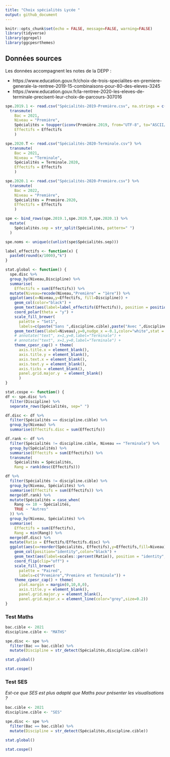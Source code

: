 ```yaml
---
title: "Choix spécialités Lycée "
output: github_document
---
```


```r
knitr::opts_chunk$set(echo = FALSE, message=FALSE, warning=FALSE)
library(tidyverse)
library(ggrepel)
library(ggcpesrthemes)
```

## Données sources

Les données accompagnent les notes de la DEPP :

- https://www.education.gouv.fr/choix-de-trois-specialites-en-premiere-generale-la-rentree-2019-15-combinaisons-pour-80-des-eleves-3245
- https://www.education.gouv.fr/la-rentree-2020-les-eleves-de-terminale-precisent-leur-choix-de-parcours-307016

```r
spe.2019.1 <- read.csv("Spécialités-2019-Première.csv", na.strings = c("VALEUR MANQUANTE")) %>%
  transmute(
    Bac = 2021,
    Niveau = "Première",
    Spécialités = toupper(iconv(Première.2019, from="UTF-8", to="ASCII//TRANSLIT")),
    Effectifs = Effectifs
    )

spe.2020.T <- read.csv("Spécialités-2020-Terminale.csv") %>%
  transmute(
    Bac = 2021,
    Niveau = "Terminale",
    Spécialités = Terminale.2020,
    Effectifs = Effectifs
    )

spe.2020.1 <- read.csv("Spécialités-2020-Première.csv") %>%
  transmute(
    Bac = 2022,
    Niveau = "Première",
    Spécialités = Première.2020,
    Effectifs = Effectifs
    )

spe <- bind_rows(spe.2019.1,spe.2020.T,spe.2020.1) %>%
  mutate(
    Spécialités.sep = str_split(Spécialités, pattern=" ")
  )

spe.noms <- unique(c(unlist(spe$Spécialités.sep)))

label_effectifs <- function(x) {
  paste0(round(x/1000),"k")
}
```


```r

stat.global <- function() {
  spe.disc %>%
  group_by(Niveau,Discipline) %>%
  summarise(
    Effectifs = sum(Effectifs)) %>%
  mutate(Niveau=recode(Niveau,"Première" = "1ère")) %>%
  ggplot(aes(x=Niveau,y=Effectifs, fill=Discipline)) + 
    geom_col(color="black") +
    geom_text(aes(label=label_effectifs(Effectifs)), position = position_stack(vjust = .5)) +
    coord_polar(theta = "y") +
    scale_fill_brewer(
      palette = "Set1",
      labels=c(paste("Sans ",discipline.cible),paste("Avec ",discipline.cible))) +
    geom_text(aes(label=Niveau),y=0,nudge_x =-0.1,color="white",stat = "unique",hjust=-0.1) +
    # annotate("text", x=1,y=0,label="Terminale") +
    # annotate("text", x=1,y=0,label="Terminale") +
    theme_cpesr_cap() + theme(
      axis.title.x = element_blank(),
      axis.title.y = element_blank(),
      axis.text.x = element_blank(),
      axis.text.y = element_blank(),
      axis.ticks = element_blank(),
      panel.grid.major.y  = element_blank()
      )
}

stat.cospe <- function() {
df <- spe.disc %>%
  filter(Discipline) %>%
  separate_rows(Spécialités, sep=" ") 

df.disc <- df %>%
  filter(Spécialités == discipline.cible) %>%
  group_by(Niveau) %>%
  summarise(Effectifs.disc = sum(Effectifs))

df.rank <- df %>%
  filter(Spécialités != discipline.cible, Niveau == "Terminale") %>%
  group_by(Spécialités) %>%
  summarise(Effectifs = sum(Effectifs)) %>%
  transmute(
    Spécialités = Spécialités,
    Rang = rank(desc(Effectifs)))

df %>%
  filter(Spécialités != discipline.cible) %>%
  group_by(Niveau, Spécialités) %>%
  summarise(Effectifs = sum(Effectifs)) %>% 
  merge(df.rank) %>% 
  mutate(Spécialités = case_when(
    Rang <= 10 ~ Spécialités,
    TRUE ~ "Autres"
  )) %>% 
  group_by(Niveau, Spécialités) %>%
  summarise(
    Effectifs = sum(Effectifs),
    Rang = min(Rang)) %>% 
  merge(df.disc) %>%
  mutate(Ratio = Effectifs/Effectifs.disc) %>%
  ggplot(aes(x=reorder(Spécialités, Effectifs),y=Effectifs,fill=Niveau)) +
    geom_col(position="identity",color="black") +
    geom_text(aes(label=scales::percent(Ratio)), position = "identity", direction ="x", hjust=-0.1) +
    coord_flip(clip="off") +
    scale_fill_brewer(
      palette = "Paired",
      labels=c("Première","Première et Terminale")) +
    theme_cpesr_cap() + theme(
      plot.margin = margin(0,10,0,0),
      axis.title.y = element_blank(),
      panel.grid.major.y = element_blank(),
      panel.grid.major.x = element_line(color="grey",size=0.2))
}
```


### Test Maths

```r
bac.cible <- 2021
discipline.cible <- "MATHS"

spe.disc <- spe %>%
  filter(Bac == bac.cible) %>%
  mutate(Discipline = str_detect(Spécialités,discipline.cible))
```

```r
stat.global()
```

```r
stat.cospe()
```


### Test SES

_Est-ce que SES est plus adapté que Maths pour présenter les visualisations ?_

```r
bac.cible <- 2021
discipline.cible <- "SES"

spe.disc <- spe %>%
  filter(Bac == bac.cible) %>%
  mutate(Discipline = str_detect(Spécialités,discipline.cible))
```

```r
stat.global()
```

```r
stat.cospe()
```




